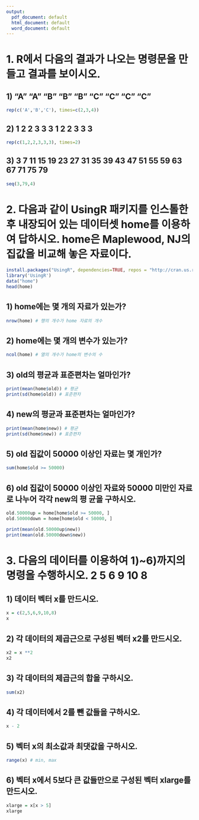 ```yaml
---
output:
  pdf_document: default
  html_document: default
  word_document: default
---
```


# 1. R에서 다음의 결과가 나오는 명령문을 만들고 결과를 보이시오.

## 1) "A" "A" "B" "B" "B" "C" "C" "C" "C"

```r
rep(c('A','B','C'), times=c(2,3,4))
```

## 2) 1 2 2 3 3 3 1 2 2 3 3 3

```r
rep(c(1,2,2,3,3,3), times=2)
```

## 3) 3 7 11 15 19 23 27 31 35 39 43 47 51 55 59 63 67 71 75 79

```r
seq(3,79,4)
```

# 2. 다음과 같이 UsingR 패키지를 인스톨한 후 내장되어 있는 데이터셋 home를 이용하여 답하시오. home은 Maplewood, NJ의 집값을 비교해 놓은 자료이다.

```r
install.packages("UsingR", dependencies=TRUE, repos = "http://cran.us.r-project.org")
library('UsingR')
data("home")
head(home)
```

## 1) home에는 몇 개의 자료가 있는가?

```r
nrow(home) # 행의 개수가 home 자료의 개수 
```

## 2) home에는 몇 개의 변수가 있는가?

```r
ncol(home) # 열의 개수가 home의 변수의 수
```

## 3) old의 평균과 표준편차는 얼마인가?

```r
print(mean(home$old)) # 평균
print(sd(home$old)) # 표준편차
```

## 4) new의 평균과 표준편차는 얼마인가?

```r
print(mean(home$new)) # 평균
print(sd(home$new)) # 표준편차
```

## 5) old 집값이 50000 이상인 자료는 몇 개인가?

```r
sum(home$old >= 50000)
```

## 6) old 집값이 50000 이상인 자료와 50000 미만인 자료로 나누어 각각 new의 평 균을 구하시오.

```r
old.50000up = home[home$old >= 50000, ]
old.50000down = home[home$old < 50000, ]

print(mean(old.50000up$new))
print(mean(old.50000down$new))
```

# 3. 다음의 데이터를 이용하여 1)\~6)까지의 명령을 수행하시오. 2 5 6 9 10 8

## 1) 데이터 벡터 x를 만드시오.

```r
x = c(2,5,6,9,10,8)
x
```

## 2) 각 데이터의 제곱근으로 구성된 벡터 x2를 만드시오.

```r
x2 = x **2
x2
```

## 3) 각 데이터의 제곱근의 합을 구하시오.

```r
sum(x2)
```

## 4) 각 데이터에서 2를 뺀 값들을 구하시오.

```r
x - 2
```

## 5) 벡터 x의 최소값과 최댓값을 구하시오.

```r
range(x) # min, max
```

## 6) 벡터 x에서 5보다 큰 값들만으로 구성된 벡터 xlarge를 만드시오.

```r
xlarge = x[x > 5]
xlarge
```
